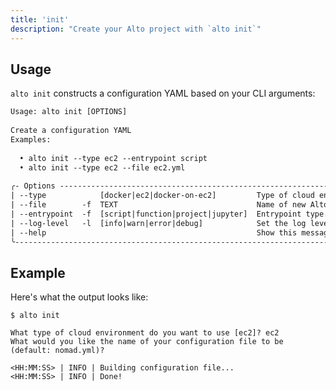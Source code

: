 ```yaml
---
title: 'init'
description: "Create your Alto project with `alto init`"
---
```


## Usage
  `alto init` constructs a configuration YAML based on your CLI arguments:

  ```html
  Usage: alto init [OPTIONS]                                                                                                                 
                                                                                                                                            
  Create a configuration YAML                                                                                                                
  Examples:                                                                                                                                  
                                                                                                                                              
    • alto init --type ec2 --entrypoint script                                                                                                
    • alto init --type ec2 --file ec2.yml                                                                                                     
                                                                                                                                              
  ╭- Options --------------------------------------------------------------------------------------------------------------------------------╮
  | --type            [docker|ec2|docker-on-ec2]         Type of cloud environment to use                                                    |
  | --file        -f  TEXT                               Name of new Alto configuration file. [default: alto.yml]                            |
  | --entrypoint  -f  [script|function|project|jupyter]  Entrypoint type. [default: script]                                                  |
  | --log-level   -l  [info|warn|error|debug]            Set the log level. [default: info]                                                  |
  | --help                                               Show this message and exit.                                                         |
  ╰------------------------------------------------------------------------------------------------------------------------------------------╯
  ```

## Example
  Here's what the output looks like:

  ```
  $ alto init

  What type of cloud environment do you want to use [ec2]? ec2
  What would you like the name of your configuration file to be (default: nomad.yml)?

  <HH:MM:SS> | INFO | Building configuration file...
  <HH:MM:SS> | INFO | Done!
  ```
